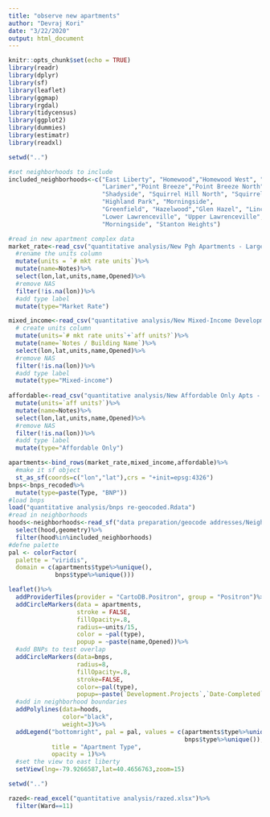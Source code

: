 ```yaml
---
title: "observe new apartments"
author: "Devraj Kori"
date: "3/22/2020"
output: html_document
---
```


```r
knitr::opts_chunk$set(echo = TRUE)
library(readr)
library(dplyr)
library(sf)
library(leaflet)
library(ggmap)
library(rgdal)
library(tidycensus)
library(ggplot2)
library(dummies)
library(estimatr)
library(readxl)
```

```r
setwd("..")

#set neighborhoods to include
included_neighborhoods<-c("East Liberty", "Homewood","Homewood West", "Homewood South","Homewood North",
                          "Larimer","Point Breeze","Point Breeze North", "East Hills", "Swisshelm Park",
                          "Shadyside", "Squirrel Hill North", "Squirrel Hill South", "Garfield", "Bloomfield",
                          "Highland Park", "Morningside",
                          "Greenfield", "Hazelwood","Glen Hazel", "Lincoln-Lemington-Belmar",
                          "Lower Lawrenceville", "Upper Lawrenceville", "Central Lawrenceville",
                          "Morningside", "Stanton Heights")

#read in new apartment complex data
market_rate<-read_csv("quantitative analysis/New Pgh Apartments - Large market-rate apts since 1999 - cleaned.csv")%>%
  #rename the units column
  mutate(units = `# mkt rate units`)%>%
  mutate(name=Notes)%>%
  select(lon,lat,units,name,Opened)%>%
  #remove NAS
  filter(!is.na(lon))%>%
  #add type label
  mutate(type="Market Rate")

mixed_income<-read_csv("quantitative analysis/New Mixed-Income Developments - Base List.csv")%>%
  # create units column
  mutate(units=`# mkt rate units`+`aff units?`)%>%
  mutate(name=`Notes / Building Name`)%>%
  select(lon,lat,units,name,Opened)%>%
  #remove NAS
  filter(!is.na(lon))%>%
  #add type label
  mutate(type="Mixed-income")
  
affordable<-read_csv("quantitative analysis/New Affordable Only Apts - Base List.csv")%>%
  mutate(units=`aff units?`)%>%
  mutate(name=Notes)%>%
  select(lon,lat,units,name,Opened)%>%
  #remove NAS
  filter(!is.na(lon))%>%
  #add type label
  mutate(type="Affordable Only")

apartments<-bind_rows(market_rate,mixed_income,affordable)%>%
  #make it sf object
  st_as_sf(coords=c("lon","lat"),crs = "+init=epsg:4326")
bnps<-bnps_recoded%>%
  mutate(type=paste(Type, "BNP"))
#load bnps
load("quantitative analysis/bnps re-geocoded.Rdata")
#read in neighborhoods
hoods<-neighborhoods<-read_sf("data preparation/geocode addresses/Neighborhoods_/Neighborhoods_.shx")%>%
  select(hood,geometry)%>%
  filter(hood%in%included_neighborhoods)
#defne palette
pal <- colorFactor(
  palette = "viridis",
  domain = c(apartments$type%>%unique(),
             bnps$type%>%unique()))

leaflet()%>%
  addProviderTiles(provider = "CartoDB.Positron", group = "Positron")%>%
  addCircleMarkers(data = apartments,
                   stroke = FALSE,
                   fillOpacity=.8,
                   radius=~units/15,
                   color = ~pal(type),
                   popup = ~paste(name,Opened))%>%
  #add BNPs to test overlap
  addCircleMarkers(data=bnps,
                   radius=8,
                   fillOpacity=.8,
                   stroke=FALSE,
                   color=~pal(type),
                   popup=~paste(`Development.Projects`,`Date-Completed`))%>%
  #add in neighborhood boundaries
  addPolylines(data=hoods,
               color="black",
               weight=3)%>%
  addLegend("bottomright", pal = pal, values = c(apartments$type%>%unique(),
                                                 bnps$type%>%unique()),
            title = "Apartment Type",
            opacity = 1)%>%
  #set the view to east liberty
  setView(lng=-79.9266587,lat=40.4656763,zoom=15)


```

```r
setwd("..")

razed<-read_excel("quantitative analysis/razed.xlsx")%>%
  filter(Ward==11)


```